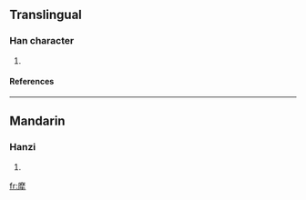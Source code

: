 ==Translingual==
===Han character===
{{Han char|rn=93|rad=牛|as=11|sn=15|four=0025<sub>9</sub>|canj=戈木竹手 (IDHQ)}}
# {{defn|Han|sort=牛11}}
====References====
{{Han ref|kx=0703.310|dkj=20141|hdz=31819.030|uh=7298|ud=29336|bh=E673|bd=58995}}

----
==Mandarin==
===Hanzi===
{{cmn-hanzi|pin=[[má]] (ma2)|wg=ma<sup>2</sup>}}
# {{defn|Mandarin}}

[[fr:犘]]
